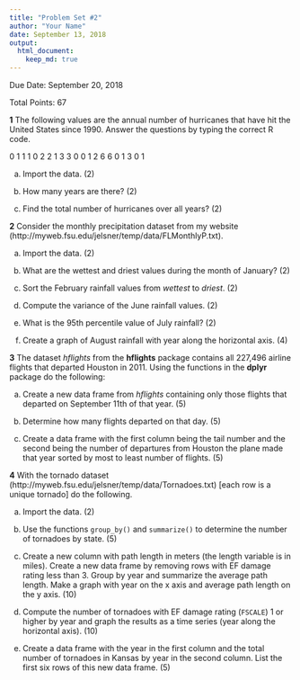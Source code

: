 ```yaml
---
title: "Problem Set #2"
author: "Your Name"
date: September 13, 2018
output: 
  html_document:
    keep_md: true
---
```


Due Date: September 20, 2018

Total Points: 67

**1** The following values are the annual number of hurricanes that have hit the United States since 1990. Answer the questions by typing the correct R code.

0 1 1 1 0 2 2 1 3 3 0 0 1 2 6 6 0 1 3 0 1

a. Import the data. (2)

b. How many years are there? (2)

c. Find the total number of hurricanes over all years? (2)

**2** Consider the monthly precipitation dataset from my website (http://myweb.fsu.edu/jelsner/temp/data/FLMonthlyP.txt).

a. Import the data. (2)

b. What are the wettest and driest values during the month of January? (2)

c. Sort the February rainfall values from *wettest* to *driest*. (2)

d. Compute the variance of the June rainfall values. (2)

e. What is the 95th percentile value of July rainfall? (2)

f. Create a graph of August rainfall with year along the horizontal axis. (4)

**3** The dataset *hflights* from the **hflights** package contains all 227,496 airline flights that departed Houston in 2011. Using the functions in the **dplyr** package do the following:

a. Create a new data frame from *hflights* containing only those flights that departed on September 11th of that year. (5)

b. Determine how many flights departed on that day. (5)

c. Create a data frame with the first column being the tail number and the second being the number of departures from Houston the plane made that year sorted by most to least number of flights. (5)

**4** With the tornado dataset (http://myweb.fsu.edu/jelsner/temp/data/Tornadoes.txt) [each row is a unique tornado] do the following. 

a. Import the data. (2)

b. Use the functions `group_by()` and `summarize()` to determine the number of tornadoes by state. (5)

c. Create a new column with path length in meters (the length variable is in miles). Create a new data frame by removing rows with EF damage rating less than 3. Group by year and summarize the average path length. Make a graph with year on the x axis and average path length on the y axis. (10)

d. Compute the number of tornadoes with EF damage rating (`FSCALE`) 1 or higher by year and graph the results as a time series (year along the horizontal axis). (10)

e. Create a data frame with the year in the first column and the total number of tornadoes in Kansas by year in the second column. List the first six rows of this new data frame. (5)
